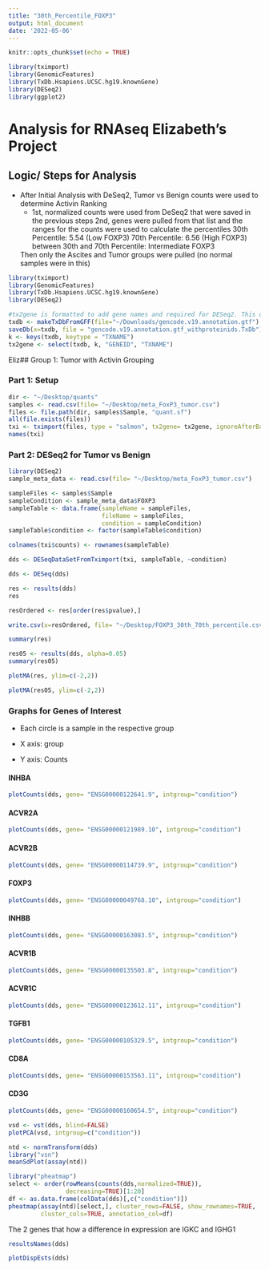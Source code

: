 ```yaml
---
title: "30th_Percentile_FOXP3"
output: html_document
date: '2022-05-06'
---
```

```r
knitr::opts_chunk$set(echo = TRUE)
```

```r
library(tximport)
library(GenomicFeatures)
library(TxDb.Hsapiens.UCSC.hg19.knownGene)
library(DESeq2)
library(ggplot2)
```
# Analysis for RNAseq Elizabeth's Project 

## Logic/ Steps for Analysis 

-  After Initial Analysis with DeSeq2, Tumor vs Benign counts were used to determine Activin Ranking
    - 1st, normalized counts were used from DeSeq2 that were saved in the previous steps
    2nd, genes were pulled from that list and the ranges for the counts were used to calculate the percentiles 
    30th Percentile: 5.54 (Low FOXP3)
    70th Percentile:  6.56 (High FOXP3)
    between 30th and 70th Percentile: Intermediate FOXP3
    
    Then only the Ascites and Tumor groups were pulled (no normal samples were in this)


```r
library(tximport)
library(GenomicFeatures)
library(TxDb.Hsapiens.UCSC.hg19.knownGene)
library(DESeq2)
```


```r
#tx2gene is formatted to add gene names and required for DESeq2. This only has to be done once for this analysis
txdb <- makeTxDbFromGFF(file="~/Downloads/gencode.v19.annotation.gtf")
saveDb(x=txdb, file = "gencode.v19.annotation.gtf_withproteinids.TxDb")
k <- keys(txdb, keytype = "TXNAME")
tx2gene <- select(txdb, k, "GENEID", "TXNAME")
```

Eliz## Group 1: Tumor with Activin Grouping 

### Part 1: Setup

```r
dir <- "~/Desktop/quants"
samples <- read.csv(file= "~/Desktop/meta_FoxP3_tumor.csv")
files <- file.path(dir, samples$Sample, "quant.sf")
all(file.exists(files))
txi <- tximport(files, type = "salmon", tx2gene= tx2gene, ignoreAfterBar= TRUE)
names(txi)
```

### Part 2: DESeq2 for Tumor vs Benign 

```r
library(DESeq2)
sample_meta_data <- read.csv(file= "~/Desktop/meta_FoxP3_tumor.csv")
```

```r
sampleFiles <- samples$Sample
sampleCondition <- sample_meta_data$FOXP3
sampleTable <- data.frame(sampleName = sampleFiles,
                          fileName = sampleFiles,
                          condition = sampleCondition)
sampleTable$condition <- factor(sampleTable$condition)
```

```r
colnames(txi$counts) <- rownames(sampleTable)
```

```r
dds <- DESeqDataSetFromTximport(txi, sampleTable, ~condition)
```

```r
dds <- DESeq(dds)
```

```r
res <- results(dds)
res
```

```r
resOrdered <- res[order(res$pvalue),]

write.csv(x=resOrdered, file= "~/Desktop/FOXP3_30th_70th_percentile.csv")
```


```r
summary(res)
```

```r
res05 <- results(dds, alpha=0.05)
summary(res05)
```

```r
plotMA(res, ylim=c(-2,2))
```

```r
plotMA(res05, ylim=c(-2,2))
```

### Graphs for Genes of Interest

-   Each circle is a sample in the respective group

-   X axis: group

-   Y axis: Counts

#### INHBA

```r
plotCounts(dds, gene= "ENSG00000122641.9", intgroup="condition")
```

#### ACVR2A

```r
plotCounts(dds, gene= "ENSG00000121989.10", intgroup="condition")
```

#### ACVR2B

```r
plotCounts(dds, gene= "ENSG00000114739.9", intgroup="condition")
```

#### FOXP3

```r
plotCounts(dds, gene= "ENSG00000049768.10", intgroup="condition")
```

#### INHBB

```r
plotCounts(dds, gene= "ENSG00000163083.5", intgroup="condition")
```

#### ACVR1B

```r
plotCounts(dds, gene= "ENSG00000135503.8", intgroup="condition")
```

#### ACVR1C

```r
plotCounts(dds, gene= "ENSG00000123612.11", intgroup="condition")
```

#### TGFB1

```r
plotCounts(dds, gene= "ENSG00000105329.5", intgroup="condition")
```

#### CD8A
```r
plotCounts(dds, gene= "ENSG00000153563.11", intgroup="condition")
```

#### CD3G
```r
plotCounts(dds, gene= "ENSG00000160654.5", intgroup="condition")
```

```r
vsd <- vst(dds, blind=FALSE)
plotPCA(vsd, intgroup=c("condition"))
```

```r
ntd <- normTransform(dds)
library("vsn")
meanSdPlot(assay(ntd))
```


```r
library("pheatmap")
select <- order(rowMeans(counts(dds,normalized=TRUE)),
                decreasing=TRUE)[1:20]
df <- as.data.frame(colData(dds)[,c("condition")])
pheatmap(assay(ntd)[select,], cluster_rows=FALSE, show_rownames=TRUE,
         cluster_cols=TRUE, annotation_col=df)
```
The 2 genes that how a difference in expression are IGKC and IGHG1

```r
resultsNames(dds)
```

```r
plotDispEsts(dds)
```



